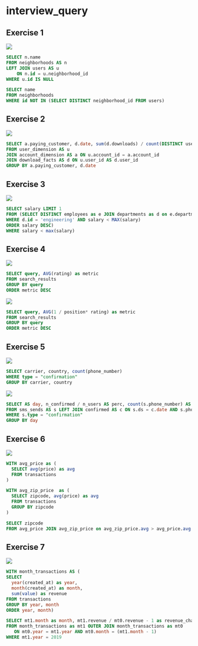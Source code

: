 # interview_query

## Exercise 1 

![](./exercise_1.png)

```sql
SELECT n.name   
FROM neighborhoods AS n 
LEFT JOIN users AS u
    ON n.id = u.neighborhood_id
WHERE u.id IS NULL
```

```sql
SELECT name
FROM neighborhoods
WHERE id NOT IN (SELECT DISTINCT neighborhood_id FROM users)
```

## Exercise 2

![](./exercise_2.png)

```sql
SELECT a.paying_customer, d.date, sum(d.downloads) / count(DISTINCT user_id) as average_downloads
FROM user_dimension AS u 
JOIN account_dimension AS a ON u.account_id = a.account_id
JOIN download_facts AS d ON u.user_id AS d.user_id
GROUP BY a.paying_customer, d.date
```

## Exercise 3

![](./exercise_3.png)

```sql
SELECT salary LIMIT 1
FROM (SELECT DISTINCT employees as e JOIN departments as d on e.department_id = d.id 
WHERE d.id = 'engineering' AND salary < MAX(salary)
ORDER salary DESC)
WHERE salary < max(salary)

```

## Exercise 4

![](./exercise_4_1.png)

```sql
SELECT query, AVG(rating) as metric
FROM search_results
GROUP BY query
ORDER metric DESC
```

![](./exercise_4_2.png)

```sql
SELECT query, AVG(1 / position* rating) as metric
FROM search_results
GROUP BY query
ORDER metric DESC
```

## Exercise 5

![](./exercise_5_1.png)

```sql
SELECT carrier, country, count(phone_number)
WHERE type = "confirmation"
GROUP BY carrier, country
```

![](./exercise_5_2.png)

```sql
SELECT AS day, n_confirmed / n_users AS perc, count(s.phone_number) AS n_users, count(c.phone_number) AS n_confirmed
FROM sms_sends AS s LEFT JOIN confirmed AS c ON s.ds = c.date AND s.phone_number = c.phone_number
WHERE s.type = "confirmation"
GROUP BY day
```

## Exercise 6

![](./exercise_6.png)

```sql
WITH avg_price as (
  SELECT avg(price) as avg
  FROM transactions
)

WITH avg_zip_price  as (
  SELECT zipcode, avg(price) as avg
  FROM transactions
  GROUP BY zipcode
)

SELECT zipcode
FROM avg_price JOIN avg_zip_price on avg_zip_price.avg > avg_price.avg
```

## Exercise 7

![](./exercise_7.png)

```sql
WITH month_transactions AS (
SELECT 
  year(created_at) as year,
  month(created_at) as month, 
  sum(value) as revenue
FROM transactions
GROUP BY year, month
ORDER year, month)

SELECT mt1.month as month, mt1.revenue / mt0.revenue - 1 as revenue_change 
FROM month_transactions as mt1 OUTER JOIN month_transactions as mt0
   ON mt0.year = mt1.year AND mt0.month = (mt1.month - 1)
WHERE mt1.year = 2019
```












